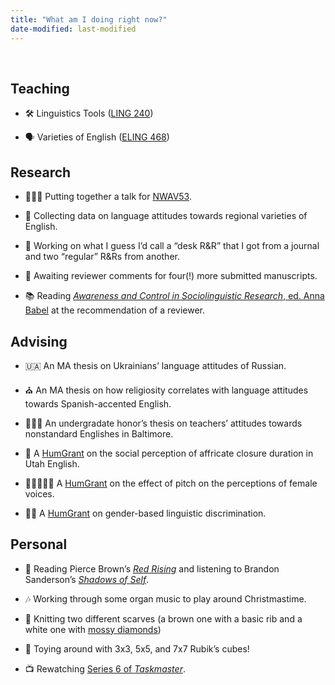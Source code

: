```yaml
---
title: "What am I doing right now?"
date-modified: last-modified
---
```


<br/>

## Teaching

* 🛠️ Linguistics Tools ([LING 240](https://catalog.byu.edu/courses/12290-000)) 

* 🗣️ Varieties of English ([ELING 468](https://catalog.byu.edu/courses/11256-002))

## Research

* 👨🏻‍🏫 Putting together a talk for [NWAV53](https://sites.lsa.umich.edu/nwav53/).

* 💬 Collecting data on language attitudes towards regional varieties of English.

* 📃 Working on what I guess I'd call a "desk R&R" that I got from a journal and two "regular" R&Rs from another.

* 📃 Awaiting reviewer comments for four(!) more submitted manuscripts.

<!--* 📊 Analyzing some data from Pittsburgh using [APLS](https://apls.pitt.edu/labbcat/) and preparing an ADS abstract with a new co-author.-->

<!--* 📼 Excitedly doing the first analyses of the [Kohler Tapes](/blog/kohler-tapes-update3) collection. -->

* 📚 Reading [*Awareness and Control in Sociolinguistic Research*, ed. Anna Babel](https://www.cambridge.org/core/books/awareness-and-control-in-sociolinguistic-research/D1FE4CC07EACC05FA25E84A98FB5D9EB) at the recommendation of a reviewer.

## Advising

* 🇺🇦 An MA thesis on Ukrainians' language attitudes of Russian.

* ⛪️ An MA thesis on how religiosity correlates with language attitudes towards Spanish-accented English.

* 👩🏻‍🏫 An undergradate honor's thesis on teachers' attitudes towards nonstandard Englishes in Baltimore.

* 🎤 A [HumGrant](https://humgrants.byu.edu) on the social perception of affricate closure duration in Utah English.

* 👩🏼‍🤝‍👩🏻 A [HumGrant](https://humgrants.byu.edu) on the effect of pitch on the perceptions of female voices.

* 👩🏼 A [HumGrant](https://humgrants.byu.edu) on gender-based linguistic discrimination.




## Personal

* 📘 Reading Pierce Brown's [*Red Rising*](https://www.piercebrown.com/redrisingsaga) and listening to Brandon Sanderson's [*Shadows of Self*](https://www.brandonsanderson.com/pages/the-mistborn-saga-the-wax-wayne-series).

* 🎶 Working through some organ music to play around Christmastime.

* 🧶 Knitting two different scarves (a brown one with a basic rib and a white one with [mossy diamonds](https://www.cableknittingpatterns.com/2019/02/cable-scarf-pattern-05.html))

* 🧩 Toying around with 3x3, 5x5, and 7x7 Rubik's cubes!

* 📺 Rewatching [Series 6 of *Taskmaster*](https://www.youtube.com/playlist?list=PLRWvNQVqAeWIG09UEJpC22svTFS4jaRD7).

